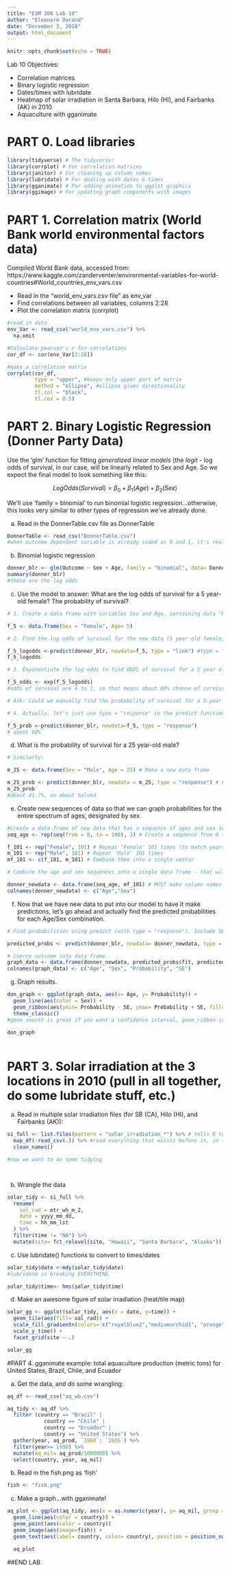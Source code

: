 ```yaml
---
title: "ESM 206 Lab 10"
author: "Eleonore Durand"
date: "December 3, 2018"
output: html_document
---
```


```r
knitr::opts_chunk$set(echo = TRUE)
```

Lab 10 Objectives:

- Correlation matrices
- Binary logistic regression
- Dates/times with lubridate
- Heatmap of solar irradiation in Santa Barbara, Hilo (HI), and Fairbanks (AK) in 2010
- Aquaculture with gganimate

# PART 0. Load libraries
```r

library(tidyverse) # The tidyverse!
library(corrplot) # For correlation matrices
library(janitor) # For cleaning up column names
library(lubridate) # For dealing with dates & times
library(gganimate) # For adding animation to ggplot graphics
library(ggimage) # For updating graph components with images


```

# PART 1. Correlation matrix (World Bank world environmental factors data)

Compiled World Bank data, accessed from: https://www.kaggle.com/zanderventer/environmental-variables-for-world-countries#World_countries_env_vars.csv

- Read in the "world_env_vars.csv file" as env_var
- Find correlations between all variables, columns 2:28
- Plot the correlation matrix (corrplot)

```r
#read in data
env_Var <- read_csv("world_env_vars.csv") %>% 
  na.omit

#Calculate pearson's r for correlations 
cor_df <- cor(env_Var[2:28])

#make a correlation matrix
corrplot(cor_df, 
         type = "upper", #keeps only upper part of matrix
         method = "ellipse", #ellipse gives directionality
         tl.col = "black", 
         tl.cex = 0.5)

```

# PART 2. Binary Logistic Regression (Donner Party Data)

Use the 'glm' function for fitting *generalized linear models* (the *logit* - log odds of survival, in our case, will be linearly related to Sex and Age. So we expect the final model to look something like this: 

$$Log Odds (Survival) = \beta_0 + \beta_1(Age) + \beta_2(Sex)$$

We'll use 'family = binomial' to run binomial logistic regression...otherwise, this looks very similar to other types of regression we've already done. 

a. Read in the DonnerTable.csv file as DonnerTable

```r

DonnerTable <- read_csv("DonnerTable.csv")
#when outcome dependent variable is already coded as 0 and 1, it's really nice because you know what they mean. Here, 1 is survival and 0 is survival. If it's not already specified, try to specify it yourself in another column using case_when, generally yes= 1


```

b. Binomial logistic regression

```r

donner_blr <- glm(Outcome ~ Sex + Age, family = "binomial", data= DonnerTable)
summary(donner_blr)
#these are the log odds

```

c. Use the model to answer: What are the log odds of survival for a 5 year-old female? The probability of survival?

```r

# 1. Create a data frame with variables Sex and Age, containing data "Female" and 5, respectively: 

f_5 <- data.frame(Sex = "Female", Age= 5)

# 2. Find the log odds of survival for the new data (5 year old female) using predict() function with type = "link":

f_5_logodds <-predict(donner_blr, newdata=f_5, type = "link") #type = " link means use the previous actual equation"
f_5_logodds

# 3. Exponentiate the log odds to find ODDS of survival for a 5 year old female:

f_5_odds <- exp(f_5_logodds)
#odds of survival are 4 to 1, so that means about 80% chance of survival

# Ask: Could we manually find the probability of survival for a 5-year old female? recall: p/(1-p) = ODDS

# 4. Actually, let's just use type = "response" in the predict function, which converts to a probability for us:

f_5_prob <-predict(donner_blr, newdata=f_5, type = "response")
# about 80%
```

d. What is the probability of survival for a 25 year-old male? 

```r

# Similarly:

m_25 <- data.frame(Sex = "Male", Age = 25) # Make a new data frame

m_25_prob <- predict(donner_blr, newdata = m_25, type = "response") # Find probability of survival
m_25_prob
#about 41.7%, so about halved

```

e. Create new sequences of data so that we can graph probabilities for the entire spectrum of ages, designated by sex.

```r
#create a data frame of new data that has a sequence of ages and sex to make prediction for
seq_age <- rep(seq(from = 0, to = 100), 2) # Create a sequence from 0 to 100, twice (one will be "Male" and one will be "Female")

f_101 <- rep("Female", 101) # Repeat 'Female' 101 times (to match years data)
m_101 <- rep("Male", 101) # Repeat 'Male' 101 times
mf_101 <- c(f_101, m_101) # Combine them into a single vector

# Combine the age and sex sequences into a single data frame - that will be the new data that we have our model make predictions for

donner_newdata <- data.frame(seq_age, mf_101) # MUST make column names match variables in the model!
colnames(donner_newdata) <- c("Age","Sex")

```

f. Now that we have new data to put into our model to have it make predictions, let's go ahead and actually find the predicted probabilities for each Age/Sex combination.

```r

# Find probabilities using predict (with type = "response"). Include SE.

predicted_probs <- predict(donner_blr, newdata= donner_newdata, type = "response", se.fit = TRUE) #what model you're using comes first (here donner_blr)

# Coerce outcome into data frame. 
graph_data <- data.frame(donner_newdata, predicted_probs$fit, predicted_probs$se.fit) # fit is probability for response variable
colnames(graph_data) <- c("Age", "Sex", "Probability", "SE")

```

g. Graph results.

```r

don_graph <- ggplot(graph_data, aes(x= Age, y= Probability)) +
  geom_line(aes(color = Sex)) +
  geom_ribbon(aes(ymin= Probability - SE, ymax= Probability + SE, fill= Sex), alpha= 0.4) +
  theme_classic()
#geom_smooth is great if you want a confidence interval, geom_ribbon is better for SE

don_graph
  
```


# PART 3. Solar irradiation at the 3 locations in 2010 (pull in all together, do some lubridate stuff, etc.)

a. Read in multiple solar irradiation files (for SB (CA), Hilo (HI), and Fairbanks (AK)):
```r
si_full <- list.files(pattern = "solar_irradiation_*") %>% # tells R to recognize these files 
  map_df(~read_csv(.)) %>% #read everything that exists before it, in this case, all of those files and put them together in a single dataframe
  clean_names() 

#now we want to do some tidying




```

b. Wrangle the data
```r

solar_tidy <- si_full %>% 
  rename(
    sol_rad = etr_wh_m_2,
    date = yyyy_mm_dd, 
    time = hh_mm_lst
  ) %>% 
  filter(time != "NA") %>% 
  mutate(site= fct_relevel(site, "Hawaii", "Santa Barbara", "Alaska"))

```

c. Use lubridate() functions to convert to times/dates
```r

solar_tidy$date <-mdy(solar_tidy$date)
#lubridate is breaking EVERYTHING

solar_tidy$time<- hms(solar_tidy$time)

```

d. Make an awesome figure of solar irradiation (heat/tile map)
```r

solar_gg <- ggplot(solar_tidy, aes(x = date, y=time)) +
  geom_tile(aes(fill= sol_rad)) +
  scale_fill_gradientn(colors= c("royalblue2","mediumorchid1", "orange", "yellow"))
  scale_y_time() +
  facet_grid(site ~ .)

solar_gg   
```


#PART 4. gganimate example: total aquaculture production (metric tons) for United States, Brazil, Chile, and Ecuador

a. Get the data, and do some wrangling:
```r

aq_df <- read_csv("aq_wb.csv")

aq_tidy <- aq_df %>% 
  filter (country == "Brazil" |
            country == "Chile" |
            country == "Ecuador" |
            country == "United States") %>% 
  gather(year, aq_prod, `1960`: `2016`) %>% 
  filter(year>= 1990) %>% 
  mutate(aq_mil= aq_prod/1000000) %>% 
  select(country, year, aq_mil)

```


b. Read in the fish.png as 'fish'

```r

fish <- "fish.png"

```

c. Make a graph...with gganimate!
```r
aq_plot <- ggplot(aq_tidy, aes(x = as.numeric(year), y= aq_mil, group = country)) +
  geom_line(aes(color = country)) +
  geom_point(aes(color = country)) 
  geom_image(aes(image=fish)) + 
  geom_text(aes(label= country, color= country), position = position_nudge(y= 0.04, x=1), size=5)

  aq_plot

```

##END LAB